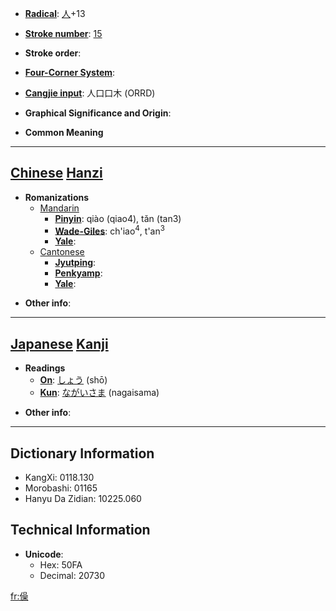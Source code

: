 * '''[[Wiktionary:Chinese radical index| Radical]]''': [[Wiktionary:Chinese radical index 人|人]]+13

* '''[[Wiktionary:Chinese total strokes index|Stroke number]]''': [[Wiktionary:Chinese total strokes index 15|15]]

* '''Stroke order''': 

* '''[[Wiktionary:Chinese four corner index|Four-Corner System]]''': 

* '''[[Wiktionary:Chinese Cangjie index|Cangjie input]]''': 人口口木 (ORRD)

* '''Graphical Significance and Origin''': 

* '''Common Meaning'''

----

== [[Chinese]] [[Hanzi]] ==

* '''Romanizations'''
** [[Mandarin]]
*** '''[[Pinyin]]''': qiào (qiao4), tǎn (tan3)
*** '''[[Wade-Giles]]''': ch'iao<sup>4</sup>, t'an<sup>3</sup>
*** '''[[Yale]]''': 
**[[Cantonese]]
***'''[[Jyutping]]''':
***'''[[Penkyamp]]''': 
***'''[[Yale]]''': 

* '''Other info''': 

----

== [[Japanese]] [[Kanji]] ==

* '''Readings'''
** '''[[On]]''': [[しょう]] (shō)
** '''[[Kun]]''': [[ながいさま]] (nagaisama)

* '''Other info''':  

----

== Dictionary Information ==

* KangXi: 0118.130
* Morobashi: 01165
* Hanyu Da Zidian: 10225.060

== Technical Information ==

* '''Unicode''':
** Hex: 50FA
** Decimal: 20730

[[fr:僺]]